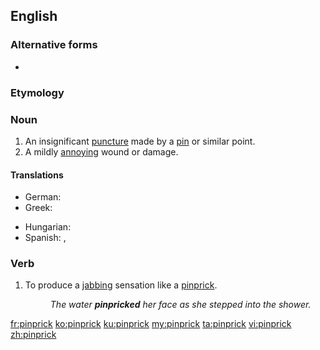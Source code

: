 {{also|pin-prick}}
==English==

===Alternative forms===
* {{l|en|pin-prick}}

===Etymology===
{{compound|en|pin|prick}}

===Noun===
{{en-noun}}

# An insignificant [[puncture]] made by a [[pin]] or similar point.
# A mildly [[annoying]] wound or damage.

====Translations====
{{trans-top}}
* German: {{t+|de|Nadelstich|m}}
* Greek: {{t+|el|βελονιά|f}}
{{trans-mid}}
* Hungarian: {{t+|hu|tűszúrás}}
* Spanish: {{t|es|pinchazo|m}}, {{t+|es|piquete|m}}
{{trans-bottom}}

===Verb===
{{en-verb}}

# {{lb|en|transitive}} To produce a [[jab]]bing sensation like a [[pinprick]].
#: ''The water '''pinpricked''' her face as she stepped into the shower.''

[[fr:pinprick]]
[[ko:pinprick]]
[[ku:pinprick]]
[[my:pinprick]]
[[ta:pinprick]]
[[vi:pinprick]]
[[zh:pinprick]]